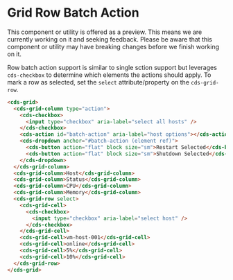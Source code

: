 
<Meta title="Data Grid (Preview)/Row Batch Action" />

# Grid Row Batch Action

<cds-alert-group status="warning" cds-layout="m-b:lg">
  <cds-alert>
    This component or utility is offered as a preview. This means we are currently working on it and seeking feedback.
    Please be aware that this component or utility may have breaking changes before we finish working on it.
  </cds-alert>
</cds-alert-group>

Row batch action support is similar to single sction support but leverages `cds-checkbox` to determine
which elements the actions should apply. To mark a row as selected, set the `select`
attribute/property on the `cds-grid-row`.

<Story id="stories-grid--row-batch-action" />

```html
<cds-grid>
  <cds-grid-column type="action">
    <cds-checkbox>
      <input type="checkbox" aria-label="select all hosts" />
    </cds-checkbox>
    <cds-action id="batch-action" aria-label="host options"></cds-action>
    <cds-dropdown anchor="#batch-action (element ref)">
      <cds-button action="flat" block size="sm">Restart Selected</cds-button>
      <cds-button action="flat" block size="sm">Shutdown Selected</cds-button>
    </cds-dropdown>
  </cds-grid-column>
  <cds-grid-column>Host</cds-grid-column>
  <cds-grid-column>Status</cds-grid-column>
  <cds-grid-column>CPU</cds-grid-column>
  <cds-grid-column>Memory</cds-grid-column>
  <cds-grid-row select>
    <cds-grid-cell>
      <cds-checkbox>
        <input type="checkbox" aria-label="select host" />
      </cds-checkbox>
    </cds-grid-cell>
    <cds-grid-cell>vm-host-001</cds-grid-cell>
    <cds-grid-cell>online</cds-grid-cell>
    <cds-grid-cell>5%</cds-grid-cell>
    <cds-grid-cell>10%</cds-grid-cell>
  </cds-grid-row>
</cds-grid>
```
